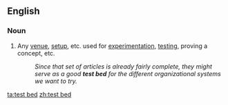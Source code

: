 ==English==

===Noun===
{{en-noun|head=[[test]] [[bed]]}}
# {{lb|en|idiomatic}} Any [[venue]], [[setup]], etc. used for [[experimentation]], [[testing]], proving a concept, etc.
#: ''Since that set of articles is already fairly complete, they might serve as a good '''test bed''' for the different organizational systems we want to try.''

[[ta:test bed]]
[[zh:test bed]]